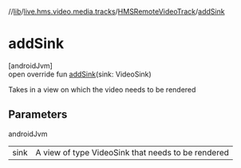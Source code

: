 //[lib](../../../index)/[live.hms.video.media.tracks](../index)/[HMSRemoteVideoTrack](index)/[addSink](add-sink)

# addSink

[androidJvm]\
open override fun [addSink](add-sink)(sink: VideoSink)

Takes in a view on which the video needs to be rendered

## Parameters

androidJvm

|      |                                                    |
| ---- | -------------------------------------------------- |
| sink | A view of type VideoSink that needs to be rendered |
